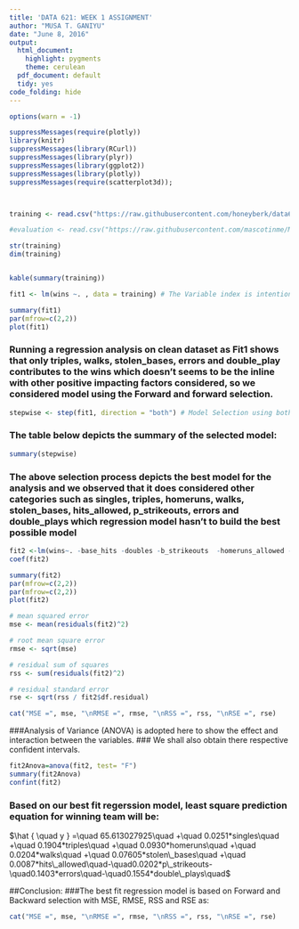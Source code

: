 ```yaml
---
title: 'DATA 621: WEEK 1 ASSIGNMENT'
author: "MUSA T. GANIYU"
date: "June 8, 2016"
output:
  html_document:
    highlight: pygments
    theme: cerulean
  pdf_document: default
  tidy: yes
code_folding: hide
---
```


```r

options(warn = -1)

suppressMessages(require(plotly))
library(knitr)
suppressMessages(library(RCurl))
suppressMessages(library(plyr))
suppressMessages(library(ggplot2))
suppressMessages(library(plotly))
suppressMessages(require(scatterplot3d));



training <- read.csv("https://raw.githubusercontent.com/honeyberk/data621/master/final_train.csv", header = TRUE, sep = ",")

#evaluation <- read.csv("https://raw.githubusercontent.com/mascotinme/MSDA-IS621/master/moneyball-training-data.csv", header = TRUE, sep = ",")

str(training)
dim(training)


kable(summary(training))
```


```r
fit1 <- lm(wins ~. , data = training) # The Variable index is intentional omitted as it has nothing to do with the analysis

summary(fit1)
par(mfrow=c(2,2))
plot(fit1)
```

### Running a regression analysis on clean dataset as Fit1 shows that only triples, walks, stolen_bases, errors and double_play contributes to the wins which doesn't seems to be the inline with other positive impacting factors considered, so we considered model using the Forward and forward selection.


```R
stepwise <- step(fit1, direction = "both") # Model Selection using both FORWARD AND BACKWARD selection.
```


### The table below depicts the summary of the selected model:

```R

summary(stepwise)

```

### The above selection process depicts the best model for the analysis and we observed that it does considered other categories such as singles, triples, homeruns, walks, stolen_bases, hits_allowed, p_strikeouts, errors and double_plays which regression model hasn't to build the best possible model 



```R

fit2 <-lm(wins~. -base_hits -doubles -b_strikeouts  -homeruns_allowed -walks_allowed, data=training )
coef(fit2)

summary(fit2)
par(mfrow=c(2,2))
par(mfrow=c(2,2))
plot(fit2)

# mean squared error
mse <- mean(residuals(fit2)^2)

# root mean square error
rmse <- sqrt(mse)

# residual sum of squares
rss <- sum(residuals(fit2)^2)

# residual standard error
rse <- sqrt(rss / fit2$df.residual) 

cat("MSE =", mse, "\nRMSE =", rmse, "\nRSS =", rss, "\nRSE =", rse)
```



###Analysis of Variance (ANOVA) is adopted here to show the effect and interaction between the variables. 
### We shall also obtain there respective confident intervals.


```R
fit2Anova=anova(fit2, test= "F")
summary(fit2Anova)
confint(fit2)
```

### Based on our best fit regerssion model, least square prediction equation for winning team will be:

$\hat { \quad y } =\quad 65.613027925\quad +\quad 0.0251*singles\quad +\quad 0.1904*triples\quad +\quad 0.0930*homeruns\quad +\quad 0.0204*walks\quad +\quad 0.07605*stolen\_bases\quad +\quad 0.0087*hits\_allowed\quad-\quad0.0202*p\_strikeouts-\quad0.1403*errors\quad-\quad0.1554*double\_plays\quad$


##Conclusion:
###The best fit regression model is based on Forward and Backward selection with MSE, RMSE, RSS and RSE as:

```r
cat("MSE =", mse, "\nRMSE =", rmse, "\nRSS =", rss, "\nRSE =", rse)

```




